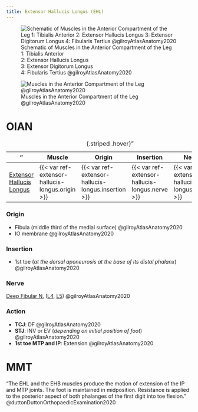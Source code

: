 ```yaml
---
title: Extensor Hallucis Longus (EHL)
---
```


:::{layout-ncol="3"}

![Schematic of Muscles in the Anterior Compartment of the Leg</br> 1: Tibialis Anterior </br> 2: Extensor Hallucis Longus </br> 3: Extensor Digitorum Longus </br> 4: Fibularis Tertius @gilroyAtlasAnatomy2020](/The Archive/Anatomy/Skeletal Muscles/Lower limb muscles/Knee and Lower Leg/Anterior compartment/images/gilroyatlas fig32.22a anterior compartment of leg schematic.png)


![Muscles in the Anterior Compartment of the Leg @gilroyAtlasAnatomy2020](/The Archive/Anatomy/Skeletal Muscles/Lower limb muscles/Knee and Lower Leg/Anterior compartment/images/gilroyatlas fig32.22b anterior compartment of leg.png)


:::


# OIAN

"| Muscle  | Origin | Insertion | Nerve | Action |
|------|--------|-------|----------|--------|
| [Extensor Hallucis Longus]({{< var ref-extensor-hallucis-longus.path >}}) | {{< var ref-extensor-hallucis-longus.origin >}} | {{< var ref-extensor-hallucis-longus.insertion >}} | {{< var ref-extensor-hallucis-longus.nerve >}} | {{< var ref-extensor-hallucis-longus.action >}} |
: {.striped .hover}"

:::{layout-ncol="2"}
### Origin

- Fibula (middle third of the medial surface) @gilroyAtlasAnatomy2020
- IO membrane @gilroyAtlasAnatomy2020



### Insertion

- 1st toe (*at the dorsal aponeurosis at the base of its distal phalanx*) @gilroyAtlasAnatomy2020 





### Nerve
[Deep Fibular N.]({{< var ref-deep-fibular-nerve.path >}}) ([L4]({{< var ref-nerve-root.l4 >}}), [L5]({{< var ref-nerve-root.l5 >}})) @gilroyAtlasAnatomy2020

### Action

- **TCJ**: DF @gilroyAtlasAnatomy2020
- **STJ**: INV or EV (*depending on initial position of foot*) @gilroyAtlasAnatomy2020 
- **1st toe MTP and IP**: Extension @gilroyAtlasAnatomy2020





:::

# MMT

"The EHL and the EHB muscles produce the motion of extension of the IP and MTP joints. The foot is maintained in midposition. Resistance is applied to the posterior aspect of both phalanges of the first digit into toe flexion." @duttonDuttonOrthopaedicExamination2020 